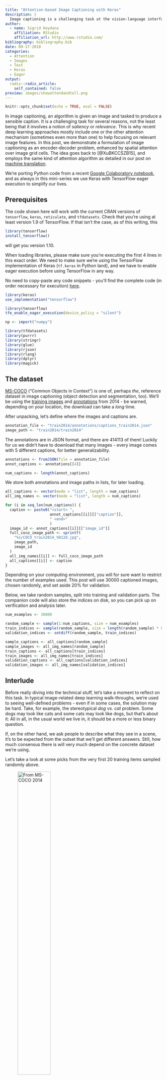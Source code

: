 ```yaml
---
title: "Attention-based Image Captioning with Keras"
description: |
  Image captioning is a challenging task at the vision-language interface. Continuing our mini-series on combining Keras with TensorFlow eager execution, we show a way to incorporate an attention mechanism that allows the network to concentrate on image features relevant to the current state of text generation.
author:
  - name: Sigrid Keydana
    affiliation: RStudio
    affiliation_url: http://www.rstudio.com/
bibliography: bibliography.bib
date: 09-17-2018
categories:
  - Attention 
  - Images
  - Text
  - Keras
  - Eager
output:
  radix::radix_article:
    self_contained: false
preview: images/showattendandtell.png
---
```


```r
knitr::opts_chunk$set(echo = TRUE, eval = FALSE)
```

In image captioning, an algorithm is given an image and tasked to produce a sensible caption. It is a challenging task for several reasons, not the least being that it involves a notion of _saliency_ or _relevance_. This is why recent deep learning approaches mostly include one or the other attention mechanism (sometimes even more than one) to help focusing on relevant image features. 
In this post, we demonstrate a formulation of image captioning as an encoder-decoder problem, enhanced by spatial attention over image grid cells. The idea goes back to [@XuBKCCSZB15], and employs the same kind of attention algorithm as detailed in our post on [machine translation](https://blogs.rstudio.com/tensorflow/posts/2018-07-30-attention-layer/).

We're porting Python code from a recent [Google Colaboratory notebook ](https://colab.research.google.com/github/tensorflow/tensorflow/blob/master/tensorflow/contrib/eager/python/examples/generative_examples/image_captioning_with_attention.ipynb?linkId=54343050&pli=1#scrollTo=io7ws3ReRPGv), and as always in this mini-series we use Keras with TensorFlow eager execution to simplify our lives.


## Prerequisites

The code shown here will work with the current CRAN versions of `tensorflow`, `keras`, `reticulate`, and `tfdatasets`.
Check that you're using at least version 1.9 of TensorFlow. If that isn't the case, as of this writing, this 

```r
library(tensorflow)
install_tensorflow()
```

will get you version 1.10.

When loading libraries, please make sure you're executing the first 4 lines in this exact order.
We need to make sure we're using the TensorFlow implementation of Keras (`tf.keras` in Python land), and we have to enable eager execution before using TensorFlow in any way.

No need to copy-paste any code snippets - you'll find the complete code (in order necessary for execution) [here](https://github.com/rstudio/keras/blob/master/vignettes/examples/eager-image-captioning.R).


```r
library(keras)
use_implementation("tensorflow")

library(tensorflow)
tfe_enable_eager_execution(device_policy = "silent")

np <- import("numpy")

library(tfdatasets)
library(purrr)
library(stringr)
library(glue)
library(rjson)
library(rlang)
library(dplyr)
library(magick)
```



## The dataset

[MS-COCO](http://cocodataset.org) ("Common Objects in Context") is one of, perhaps _the_, reference dataset in image captioning (object detection and segmentation, too). 
We'll be using the [training images](http://images.cocodataset.org/zips/train2014.zip) and [annotations](http://images.cocodataset.org/annotations/annotations_trainval2014.zip) from 2014 - be warned, depending on your location, the download can take a _long_ time.

After unpacking, let's define where the images and captions are.

```r
annotation_file <- "train2014/annotations/captions_train2014.json"
image_path <- "train2014/train2014"
```


The annotations are in JSON format, and there are 414113 of them! Luckily for us we didn't have to download that many images - every image comes with 5 different captions, for better generalizability.


```r
annotations <- fromJSON(file = annotation_file)
annot_captions <- annotations[[4]]

num_captions <- length(annot_captions)
```


We store both annotations and image paths in lists, for later loading.

```r
all_captions <- vector(mode = "list", length = num_captions)
all_img_names <- vector(mode = "list", length = num_captions)

for (i in seq_len(num_captions)) {
  caption <- paste0("<start> ",
                    annot_captions[[i]][["caption"]],
                    " <end>"
                    )
  image_id <- annot_captions[[i]][["image_id"]]
  full_coco_image_path <- sprintf(
    "%s/COCO_train2014_%012d.jpg",
    image_path,
    image_id
  )
  all_img_names[[i]] <- full_coco_image_path
  all_captions[[i]] <- caption
}
```


Depending on your computing environment, you will for sure want to restrict the number of examples used.
This post will use 30000 captioned images, chosen randomly, and set aside 20% for validation.

Below, we take random samples, split into training and validation parts. The companion code will also store the indices on disk, so you can pick up on verification and analysis later.


```r
num_examples <- 30000

random_sample <- sample(1:num_captions, size = num_examples)
train_indices <- sample(random_sample, size = length(random_sample) * 0.8)
validation_indices <- setdiff(random_sample, train_indices)

sample_captions <- all_captions[random_sample]
sample_images <- all_img_names[random_sample]
train_captions <- all_captions[train_indices]
train_images <- all_img_names[train_indices]
validation_captions <- all_captions[validation_indices]
validation_images <- all_img_names[validation_indices]
```



## Interlude

Before really diving into the technical stuff, let's take a moment to reflect on this task.
In typical image-related deep learning walk-throughs, we're used to seeing well-defined problems - even if in some cases, the solution may be hard. Take, for example, the stereotypical _dog vs. cat_ problem. Some dogs may look like cats and some cats may look like dogs, but that's about it: All in all, in the usual world we live in, it should be a more or less binary question.

If, on the other hand, we ask people to describe what they see in a scene, it's to be expected from the outset that we'll get different answers. Still, how much consensus there is will very much depend on the concrete dataset we're using.

Let's take a look at some picks from the very first 20 training items sampled randomly above. 


![From MS-COCO 2014](images/COCO_train2014_000000510592.jpg){.external width=50%}


Now this image does not leave much room for decision what to focus on, and received a very factual caption indeed: "There is a plate with one slice of bacon a half of orange and bread". If the dataset were all like this, we'd think a machine learning algorithm should do pretty well here.

Picking another one from the first 20:

![From MS-COCO 2014](images/COCO_train2014_000000118167.jpg){.external width=50%}

What would be salient information to you here? The caption provided goes "A smiling little boy has a checkered shirt".
Is the look of the shirt as important as that? You might as well focus on the scenery, - or even something on a completely different level: The age of the photo, or it being an analog one.


Let's take a final example.

![From MS-COCO 2014](images/COCO_train2014_000000089158.jpg){.external width=70%}

What would you say about this scene? The official label we sampled here is "A group of people posing in a funny way for the camera". Well ...

Pleaes don't forget that for each image, the dataset includes five different captions (although our n = 30000 samples probably won't).
So this is not saying the dataset is biased - not at all. Instead, we want to point out the ambiguities and difficulties inherent in the task. Actually, given those difficulties, it's all the more amazing that the task we're tackling here - having a network automatically generate image captions - should at all be possible!

Now let's see how we can do this. 

## Extract image features

For the encoding part of our encoder-decoder network, we will make use of _InceptionV3_ to extract image features. In principle, which features to extract is up to experimentation, - here we just use the last layer before the fully connected top:

```r
image_model <- application_inception_v3(
  include_top = FALSE,
  weights = "imagenet"
)
```


For an image size of 299x299, the output will be of size `(batch_size, 8, 8, 2048)`, that is, we are making use of 2048 feature maps.

_InceptionV3_ being a "big model", where every pass through the model takes its time, we want to precompute features in advance and store them on disk. 
We'll use [tfdatasets](https://tensorflow.rstudio.com/tools/tfdatasets/articles/introduction.html) to stream images to the model. This means all our preprocessing has to employ tensorflow functions: That's why we're not using the more familiar `image_load` from keras below.

Our custom `load_image` will read in, resize and preprocess the images as required for use with _InceptionV3_:

```r
load_image <- function(image_path) {
  img <-
    tf$read_file(image_path) %>%
    tf$image$decode_jpeg(channels = 3) %>%
    tf$image$resize_images(c(299L, 299L)) %>%
    tf$keras$applications$inception_v3$preprocess_input()
  list(img, image_path)
}
```


Now we're ready to save the extracted features to disk. The `(batch_size, 8, 8, 2048)`-sized features will be flattened to `(batch_size, 64, 2048)`. The latter shape is what our encoder, soon to be discussed, will receive as input.

```r
preencode <- unique(sample_images) %>% unlist() %>% sort()
num_unique <- length(preencode)

# adapt this according to your system's capacities  
batch_size_4save <- 1
image_dataset <-
  tensor_slices_dataset(preencode) %>%
  dataset_map(load_image) %>%
  dataset_batch(batch_size_4save)
  
save_iter <- make_iterator_one_shot(image_dataset)
  
until_out_of_range({
  
  save_count <- save_count + batch_size_4save
  batch_4save <- save_iter$get_next()
  img <- batch_4save[[1]]
  path <- batch_4save[[2]]
  batch_features <- image_model(img)
  batch_features <- tf$reshape(
    batch_features,
    list(dim(batch_features)[1], -1L, dim(batch_features)[4]
  )
                               )
  for (i in 1:dim(batch_features)[1]) {
    np$save(path[i]$numpy()$decode("utf-8"),
            batch_features[i, , ]$numpy())
  }
    
})
```


Before we get to the encoder and decoder models though, we need to take care of the captions.

## Processing the captions

We're using keras `text_tokenizer` and the text processing functions `texts_to_sequences` and `pad_sequences` to transform ascii text into a matrix.

```r
# we will use the 5000 most frequent words only
top_k <- 5000
tokenizer <- text_tokenizer(
  num_words = top_k,
  oov_token = "<unk>",
  filters = '!"#$%&()*+.,-/:;=?@[\\]^_`{|}~ ')
tokenizer$fit_on_texts(sample_captions)

train_captions_tokenized <-
  tokenizer %>% texts_to_sequences(train_captions)
validation_captions_tokenized <-
  tokenizer %>% texts_to_sequences(validation_captions)

# pad_sequences will use 0 to pad all captions to the same length
tokenizer$word_index["<pad>"] <- 0

# create a lookup dataframe that allows us to go in both directions
word_index_df <- data.frame(
  word = tokenizer$word_index %>% names(),
  index = tokenizer$word_index %>% unlist(use.names = FALSE),
  stringsAsFactors = FALSE
)
word_index_df <- word_index_df %>% arrange(index)

decode_caption <- function(text) {
  paste(map(text, function(number)
    word_index_df %>%
      filter(index == number) %>%
      select(word) %>%
      pull()),
    collapse = " ")
}

# pad all sequences to the same length (the maximum length, in our case)
# could experiment with shorter padding (truncating the very longest captions)
caption_lengths <- map(
  all_captions[1:num_examples],
  function(c) str_split(c," ")[[1]] %>% length()
  ) %>% unlist()
max_length <- fivenum(caption_lengths)[5]

train_captions_padded <-  pad_sequences(
  train_captions_tokenized,
  maxlen = max_length,
  padding = "post",
  truncating = "post"
)

validation_captions_padded <- pad_sequences(
  validation_captions_tokenized,
  maxlen = max_length,
  padding = "post",
  truncating = "post"
)
```



## Loading the data for training

Now that we've taken care of pre-extracting the features and preprocessing the captions, we need a way to stream them to our captioning model. For that, we're using `tensor_slices_dataset` from [tfdatasets](https://tensorflow.rstudio.com/tools/tfdatasets/articles/introduction.html), passing in the list of paths to the images and the preprocessed captions. Loading the images is then performed as a TensorFlow graph operation (using [tf$pyfunc](https://www.tensorflow.org/api_docs/python/tf/py_func)).

The original Colab code also shuffles the data on every iteration. Depending on your hardware, this may take a long time, and given the size of the dataset it is not strictly necessary to get reasonable results. (The results reported below were obtained without shuffling.)

```r
batch_size <- 10
buffer_size <- num_examples

map_func <- function(img_name, cap) {
  p <- paste0(img_name$decode("utf-8"), ".npy")
  img_tensor <- np$load(p)
  img_tensor <- tf$cast(img_tensor, tf$float32)
  list(img_tensor, cap)
}

train_dataset <-
  tensor_slices_dataset(list(train_images, train_captions_padded)) %>%
  dataset_map(
    function(item1, item2) tf$py_func(map_func, list(item1, item2), list(tf$float32, tf$int32))
  ) %>%
  # optionally shuffle the dataset
  # dataset_shuffle(buffer_size) %>%
  dataset_batch(batch_size)
```



## Captioning model


The model is basically the same as that discussed in the [machine translation post](https://blogs.rstudio.com/tensorflow/posts/2018-07-30-attention-layer/). Please refer to that article for an explanation of the concepts, as well as a detailed walk-through of the tensor shapes involved at every step. Here, we provide the tensor shapes as comments in the code snippets, for quick overview/comparison.

However, if you develop your own models, with eager execution you can simply insert debugging/logging statements at arbitrary places in the code - even in model definitions. So you can have a function

```r
maybecat <- function(context, x) {
  if (debugshapes) {
    name <- enexpr(x)
    dims <- paste0(dim(x), collapse = " ")
    cat(context, ": shape of ", name, ": ", dims, "\n", sep = "")
  }
}

```

And if you now set

```r
debugshapes <- FALSE
```


you can trace - not only tensor shapes, but actual tensor values through your models, as shown below for the encoder. (We don't display any debugging statements after that, but the [sample code](https://github.com/rstudio/keras/blob/master/vignettes/examples/eager-image-captioning.R) has many more.)

### Encoder

Now it's time to define some some sizing-related hyperparameters and housekeeping variables:

```r
# for encoder output
embedding_dim <- 256
# decoder (LSTM) capacity
gru_units <- 512
# for decoder output
vocab_size <- top_k
# number of feature maps gotten from Inception V3
features_shape <- 2048
# shape of attention features (flattened from 8x8)
attention_features_shape <- 64
```

The encoder in this case is just a fully connected layer, taking in the features extracted from Inception V3 (in flattened form, as they were written to disk), and embedding them in 256-dimensional space.

```r
cnn_encoder <- function(embedding_dim, name = NULL) {
    
  keras_model_custom(name = name, function(self) {
      
    self$fc <- layer_dense(units = embedding_dim, activation = "relu")
      
    function(x, mask = NULL) {
      # input shape: (batch_size, 64, features_shape)
      maybecat("encoder input", x)
      # shape after fc: (batch_size, 64, embedding_dim)
      x <- self$fc(x)
      maybecat("encoder output", x)
      x
    }
  })
}
```


### Attention module

Unlike in the machine translation post, here the attention module is separated out into its own custom model.
The logic is the same though:

```r
attention_module <- function(gru_units, name = NULL) {
  
  keras_model_custom(name = name, function(self) {
    
    self$W1 = layer_dense(units = gru_units)
    self$W2 = layer_dense(units = gru_units)
    self$V = layer_dense(units = 1)
      
    function(inputs, mask = NULL) {
      features <- inputs[[1]]
      hidden <- inputs[[2]]
      # features(CNN_encoder output) shape == (batch_size, 64, embedding_dim)
      # hidden shape == (batch_size, gru_units)
      # hidden_with_time_axis shape == (batch_size, 1, gru_units)
      hidden_with_time_axis <- k_expand_dims(hidden, axis = 2)
        
      # score shape == (batch_size, 64, 1)
      score <- self$V(k_tanh(self$W1(features) + self$W2(hidden_with_time_axis)))
      # attention_weights shape == (batch_size, 64, 1)
      attention_weights <- k_softmax(score, axis = 2)
      # context_vector shape after sum == (batch_size, embedding_dim)
      context_vector <- k_sum(attention_weights * features, axis = 2)
        
      list(context_vector, attention_weights)
    }
  })
}

```

### Decoder

The decoder at each time step calls the attention module with the features it got from the encoder and its last hidden state, and receives back an attention vector. The attention vector gets concatenated with the current input and further processed by a GRU and two fully connected layers, the last of which gives us the (unnormalized) probabilities for the next word in the caption.

The _current input_ at each time step here is the previous word: the correct one during training (_teacher forcing_), the last generated one during inference.

```r
rnn_decoder <- function(embedding_dim, gru_units, vocab_size, name = NULL) {
    
  keras_model_custom(name = name, function(self) {
      
    self$gru_units <- gru_units
    self$embedding <- layer_embedding(input_dim = vocab_size, output_dim = embedding_dim)
    self$gru <- if (tf$test$is_gpu_available()) {
      layer_cudnn_gru(
        units = gru_units,
        return_sequences = TRUE,
        return_state = TRUE,
        recurrent_initializer = 'glorot_uniform'
      )
    } else {
      layer_gru(
        units = gru_units,
        return_sequences = TRUE,
        return_state = TRUE,
        recurrent_initializer = 'glorot_uniform'
      )
    }
      
    self$fc1 <- layer_dense(units = self$gru_units)
    self$fc2 <- layer_dense(units = vocab_size)
      
    self$attention <- attention_module(self$gru_units)
      
    function(inputs, mask = NULL) {
      x <- inputs[[1]]
      features <- inputs[[2]]
      hidden <- inputs[[3]]
        
      c(context_vector, attention_weights) %<-% self$attention(list(features, hidden))
        
      # x shape after passing through embedding == (batch_size, 1, embedding_dim)
      x <- self$embedding(x)
        
      # x shape after concatenation == (batch_size, 1, 2 * embedding_dim)
      x <- k_concatenate(list(k_expand_dims(context_vector, 2), x))
        
      # passing the concatenated vector to the GRU
      c(output, state) %<-% self$gru(x)
        
      # shape == (batch_size, 1, gru_units)
      x <- self$fc1(output)
        
      # x shape == (batch_size, gru_units)
      x <- k_reshape(x, c(-1, dim(x)[[3]]))
        
      # output shape == (batch_size, vocab_size)
      x <- self$fc2(x)
        
      list(x, state, attention_weights)
        
    }
  })
}
```

### Loss function, and instantiating it all

Now that we've defined our model (built of three custom models), we still need to actually instantiate it (being precise: the two classes we will access from outside, that is, the encoder and the decoder). 

We also need to instantiate an optimizer (Adam will do), and define our loss function (categorical crossentropy).
Note that `tf$nn$sparse_softmax_cross_entropy_with_logits` expects raw logits instead of softmax activations, and that we're using the _sparse_ variant because our labels are not one-hot-encoded.



```r
encoder <- cnn_encoder(embedding_dim)
decoder <- rnn_decoder(embedding_dim, gru_units, vocab_size)

optimizer = tf$train$AdamOptimizer()

cx_loss <- function(y_true, y_pred) {
  mask <- 1 - k_cast(y_true == 0L, dtype = "float32")
  loss <- tf$nn$sparse_softmax_cross_entropy_with_logits(
    labels = y_true,
    logits = y_pred
  ) * mask
  tf$reduce_mean(loss)
}
```


## Training


Training the captioning model is a time-consuming process, and you will for sure want to save the model's weights!
How does this work with eager execution?

We create a `tf$train$Checkpoint` object, passing it the objects to be saved: In our case, the encoder, the decoder, and the optimizer. Later, at the end of each epoch, we will ask it to write the respective weights to disk.

```r
restore_checkpoint <- FALSE

checkpoint_dir <- "./checkpoints_captions"
checkpoint_prefix <- file.path(checkpoint_dir, "ckpt")
checkpoint <- tf$train$Checkpoint(
  optimizer = optimizer,
  encoder = encoder,
  decoder = decoder
)
```

As we're just starting to train the model, `restore_checkpoint` is set to false. Later, restoring the weights will be as easy as

```r

if (restore_checkpoint) {
  checkpoint$restore(tf$train$latest_checkpoint(checkpoint_dir))
}
```

The training loop is structured just like in the machine translation case: We loop over epochs, batches, and the training targets, feeding in the correct previous word at every timestep.
Again, `tf$GradientTape` takes care of recording the forward pass and calculating the gradients, and the optimizer applies the gradients to the model's weights.
As each epoch ends, we also save the weights.


```r
num_epochs <- 20

if (!restore_checkpoint) {
  for (epoch in seq_len(num_epochs)) {
    
    total_loss <- 0
    progress <- 0
    train_iter <- make_iterator_one_shot(train_dataset)
    
    until_out_of_range({
      
      batch <- iterator_get_next(train_iter)
      loss <- 0
      img_tensor <- batch[[1]]
      target_caption <- batch[[2]]
      
      dec_hidden <- k_zeros(c(batch_size, gru_units))
      
      dec_input <- k_expand_dims(
        rep(list(word_index_df[word_index_df$word == "<start>", "index"]), batch_size)
      )
      
      with(tf$GradientTape() %as% tape, {
        
        features <- encoder(img_tensor)
        
        for (t in seq_len(dim(target_caption)[2] - 1)) {
          c(preds, dec_hidden, weights) %<-%
            decoder(list(dec_input, features, dec_hidden))
          loss <- loss + cx_loss(target_caption[, t], preds)
          dec_input <- k_expand_dims(target_caption[, t])
        }
        
      })
      
      total_loss <-
        total_loss + loss / k_cast_to_floatx(dim(target_caption)[2])
      
      variables <- c(encoder$variables, decoder$variables)
      gradients <- tape$gradient(loss, variables)
      
      optimizer$apply_gradients(purrr::transpose(list(gradients, variables)),
                                global_step = tf$train$get_or_create_global_step()
      )
    })
    cat(paste0(
      "\n\nTotal loss (epoch): ",
      epoch,
      ": ",
      (total_loss / k_cast_to_floatx(buffer_size)) %>% as.double() %>% round(4),
      "\n"
    ))
    
    checkpoint$save(file_prefix = checkpoint_prefix)
  }
}
```

## Peeking at results

Just like in the translation case, it's interesting to look at model performance already during training. The companion code has that functionality integrated, so you can watch model progress for yourself. 

The basic function here is `get_caption`: It gets passed the path to an image, loads it, obtains its features from Inception V3, and then asks the encoder-decoder model to generate a caption. If at any point the model produces the `end` symbol, we stop early. Otherwise, we continue until we hit the predefined maximum length.


```r
get_caption <-
  function(image) {
    attention_matrix <-
      matrix(0, nrow = max_length, ncol = attention_features_shape)
    temp_input <- k_expand_dims(load_image(image)[[1]], 1)
    img_tensor_val <- image_model(temp_input)
    img_tensor_val <- k_reshape(
      img_tensor_val,
      list(dim(img_tensor_val)[1], -1, dim(img_tensor_val)[4])
    )
    features <- encoder(img_tensor_val)
    
    dec_hidden <- k_zeros(c(1, gru_units))
    dec_input <-
      k_expand_dims(list(word_index_df[word_index_df$word == "<start>", "index"]))
    
    result <- ""
    
    for (t in seq_len(max_length - 1)) {
      
      c(preds, dec_hidden, attention_weights) %<-%
        decoder(list(dec_input, features, dec_hidden))
      attention_weights <- k_reshape(attention_weights, c(-1))
      attention_matrix[t,] <- attention_weights %>% as.double()
      
      pred_idx <- tf$multinomial(exp(preds), num_samples = 1)[1, 1] %>% as.double()
      pred_word <-
        word_index_df[word_index_df$index == pred_idx, "word"]
      
      if (pred_word == "<end>") {
        result <-
          paste(result, pred_word)
        attention_matrix <-
          attention_matrix[1:length(str_split(result, " ")[[1]]), , drop = FALSE]
        return (list(result, attention_matrix))
      } else {
        result <-
          paste(result, pred_word)
        dec_input <- k_expand_dims(list(pred_idx))
      }
    }
    
    list(str_trim(result), attention_matrix)
  }
```


With that functionality, now let's actually do that: peek at results while the network is learning!

We've picked 3 examples each from the training and validation sets. Here they are.

First, our picks from the training set:

::: l-body-outset
![Three picks from the training set](images/training_examples.png){width=100%}  
:::


Let's see the target captions:

- _a herd of giraffe standing on top of a grass covered field_
- _a view of cards driving down a street_
- _the skateboarding flips his board off of the sidewalk_

Interestingly, here we also have a demonstration of how labeled datasets (like anything human) may contain errors. (The samples were not picked for that; instead, they were chosen - without too much screening - for being rather unequivocal in their visual content.)

Now for the validation candidates.

::: l-body-outset
![Three picks from the validation set](images/validation_examples.png){width=100%}  
:::

and their official captions:

- _a left handed pitcher throwing the base ball_
- _a woman taking a bite of a slice of pizza in a restaraunt_
- _a woman hitting swinging a tennis racket at a tennis ball on a tennis court_

(Again, any spelling peculiarities have not been introduced by us.)


#### Epoch 1

Now, what does our network produce after the first epoch? Remember that this means, having seen each one of the 24000 training images once.

First then, here are the captions for the train images:

> a group of sheep standing in the grass

> a group of cars driving down a street

> a man is standing on a street

Not only is the syntax correct in every case, the content isn't that bad either!

How about the validation set?

> a baseball player is playing baseball uniform is holding a baseball bat

> a man is holding a table with a table with a table with a table with a table with a table with a table with a table with a table with a table with a table with a table with a table with a table

> a tennis player is holding a tennis court

This certainly tells that the network has been able to generalize over - let's not call them concepts, but mappings between visual and textual entities, say It's true that it will have seen some of these images before, because images come with several captions. You could be more strict setting up your training and validation sets - but here, we don't really care about objective performance scores and so, it does not really matter.

Let' skip directly to epoch 20, our last training epoch, and check for further improvements.

#### Epoch 20


This is what we get for the training images:

> a group of many tall giraffe standing next to a sheep

> a view of cards and white gloves on a street

> a skateboarding flips his board

And this, for the validation images.

> a baseball catcher and umpire hit a baseball game

> a man is eating a sandwich

> a female tennis player is in the court

I think we might agree that this still leaves room for improvement - but then, we only trained for 20 epochs and on a very small portion of the dataset.

In the above code snippets, you may have noticed the decoder returning an `attention_matrix` - but we weren't commenting on it.
Now finally, just as in the translation example, have a look what we can make of that.


## Where does the network look?

We can visualize where the network is "looking" as it generates each word by overlaying the original image and the attention matrix. This example is taken from the 4th epoch.

Here white-ish squares indicate areas receiving stronger focus. Compared to text-to-text translation though, the mapping is inherently less straightforward - where does one "look" when producing words like "and", "the", or "in"?

::: l-body-outset
![Attention over image areas](images/attention.png){width=100%}
:::



## Conclusion

It probably goes without saying that much better results are to be expected when training on (much!) more data and for much more time. 

Apart from that, there are other options, though. The concept implemented here uses _spatial_ attention over a uniform grid, that is, the attention mechanism guides the decoder _where_ on the grid to look next when generating a caption.

However, this is not the only way, and this is not how it works with humans. A much more plausible approach is a mix of top-down and bottom-up attention. E.g., [@AndersonHBTJGZ17] use object detection techniques to bottom-up isolate interesting objects, and an LSTM stack wherein the first LSTM computes top-down attention guided by the output word generated by the second one.

Another interesting approach involving attention is [@LiuSWWY17], where the image features are encoded and presented in a sequence, such that we end up with sequence models both on the encoding and the decoding sides. 

To name one further alternative, [@Zhu2018] add a learned _topic_ to the information input, which again is a top-down feature found in human cognition.

If you find one of these, or yet another, approach more convincing, an eager execution implementation, in the style of the above, should be a good way to go.

